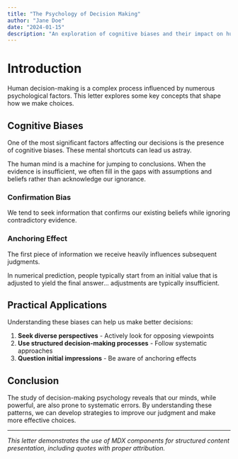 ```yaml
---
title: "The Psychology of Decision Making"
author: "Jane Doe"
date: "2024-01-15"
description: "An exploration of cognitive biases and their impact on human decision-making processes"
---
```


# Introduction

Human decision-making is a complex process influenced by numerous psychological factors. This letter explores some key concepts that shape how we make choices.

## Cognitive Biases

One of the most significant factors affecting our decisions is the presence of cognitive biases. These mental shortcuts can lead us astray.

<Quote author="Daniel Kahneman" source="Thinking, Fast and Slow" year="2011">
The human mind is a machine for jumping to conclusions. When the evidence is insufficient, 
we often fill in the gaps with assumptions and beliefs rather than acknowledge our ignorance.
</Quote>

### Confirmation Bias

We tend to seek information that confirms our existing beliefs while ignoring contradictory evidence.


### Anchoring Effect

The first piece of information we receive heavily influences subsequent judgments.

<Quote author="Amos Tversky" source="Judgment Under Uncertainty" year="1974" link="https://example.com">
In numerical prediction, people typically start from an initial value that is adjusted 
to yield the final answer... adjustments are typically insufficient.
</Quote>

## Practical Applications

Understanding these biases can help us make better decisions:

1. **Seek diverse perspectives** - Actively look for opposing viewpoints
2. **Use structured decision-making processes** - Follow systematic approaches
3. **Question initial impressions** - Be aware of anchoring effects


## Conclusion

The study of decision-making psychology reveals that our minds, while powerful, are also prone to systematic errors. By understanding these patterns, we can develop strategies to improve our judgment and make more effective choices.

---

*This letter demonstrates the use of MDX components for structured content presentation, including quotes with proper attribution.*